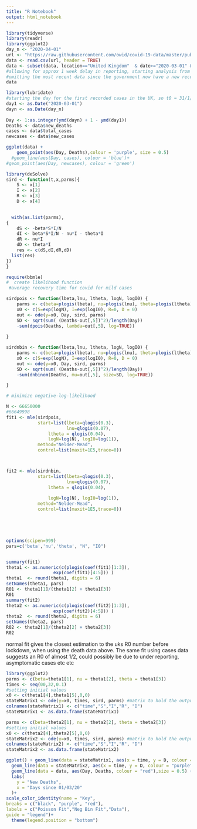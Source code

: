 ```yaml
---
title: "R Notebook"
output: html_notebook
---
```

```r
library(tidyverse)
library(readr)
library(ggplot2)
day_n <- "2020-04-01"
url <- "https://raw.githubusercontent.com/owid/covid-19-data/master/public/data/owid-covid-data.csv"
data <- read.csv(url, header = TRUE)
data <- subset(data, location=="United Kingdom"  & date>="2020-03-01" & date<=day_n, select = -c(iso_code, continent, stringency_index, population_density:life_expectancy, new_tests:tests_units)) #display only relavent columns and the UK data only, 
#allowing for approx 1 week delay in reporting, starting analysis from day when first case was reported.
#omitting the most recent data since the government now have a new recording systme in plcae for the total deaths
data

library(lubridate)
#starting the day for the first recorded cases in the UK, so t0 = 31/1/20
day1 <- as.Date("2020-03-01")
dayn <- as.Date(day_n)
 
Day <- 1:as.integer(ymd(dayn) + 1 - ymd(day1))
Deaths <- data$new_deaths
cases <- data$total_cases
newcases <- data$new_cases

ggplot(data) +
    geom_point(aes(Day, Deaths),colour = 'purple', size = 0.5) 
  #geom_line(aes(Day, cases), colour = 'blue')+
#geom_point(aes(Day, newcases), colour = 'green')
```

```r
library(deSolve)
sird <- function(t,x,parms){
    S <- x[1]
    I <- x[2]
    R <- x[3]
    D <- x[4]

    
  with(as.list(parms),
{
    dS <- -beta*S*I/N
    dI <- beta*S*I/N - nu*I - theta*I
    dR <- nu*I
    dD <- theta*I
    res <- c(dS,dI,dR,dD)
  list(res)
})
}
```

```r

require(bbmle)
#  create likelihood function
 #average recovery time for covid for mild cases

sirdpois <- function(lbeta,lnu, ltheta, logN, logI0) {
    parms <- c(beta=plogis(lbeta), nu=plogis(lnu), theta=plogis(ltheta))
    x0 <- c(S=exp(logN), I=exp(logI0), R=0, D = 0)
    out <- ode(y=x0, Day, sird, parms)
    SD <- sqrt(sum( (Deaths-out[,5])^2)/length(Day))
    -sum(dpois(Deaths, lambda=out[,5], log=TRUE))
 
}

sirdnbin <- function(lbeta,lnu, ltheta, logN, logI0) {
    parms <- c(beta=plogis(lbeta), nu=plogis(lnu), theta=plogis(ltheta))
    x0 <- c(S=exp(logN), I=exp(logI0), R=0, D = 0)
    out <- ode(y=x0, Day, sird, parms)
    SD <- sqrt(sum( (Deaths-out[,5])^2)/length(Day))
    -sum(dnbinom(Deaths, mu=out[,5], size=SD, log=TRUE))

}

# minimize negative-log-likelihood

N <- 66650000
#66649998
fit1 <- mle(sirdpois,
            start=list(lbeta=qlogis(0.3),
                       lnu=qlogis(0.07),
                ltheta = qlogis(0.04),
                logN=log(N), logI0=log(1)),
            method="Nelder-Mead",
            control=list(maxit=1E5,trace=0))



fit2 <- mle(sirdnbin,
            start=list(lbeta=qlogis(0.3),
                       lnu=qlogis(0.07),
                ltheta = qlogis(0.04),
                
                logN=log(N), logI0=log(1)),
            method="Nelder-Mead",
            control=list(maxit=1E5,trace=0))

           



options(scipen=999)
pars=c('beta','nu','theta', "N", "I0")


summary(fit1)
theta1 <- as.numeric(c(plogis(coef(fit1)[1:3]),
                  exp(coef(fit1)[4:5])) )
theta1  <- round(theta1, digits = 6)
setNames(theta1, pars)
R01 <- theta1[1]/(theta1[2] + theta1[3])
R01
summary(fit2)
theta2 <- as.numeric(c(plogis(coef(fit2)[1:3]),
                  exp(coef(fit2)[4:5])) )
theta2  <- round(theta2, digits = 6)
setNames(theta2, pars)
R02 <- theta2[1]/(theta2[2] + theta2[3])
R02

```
normal fit gives the closest estimation to the uks R0 number before lockdown, when using the death data above. The same fit using cases data suggests an R0 of almost 1/2, could possibly be due to under reporting, asymptomatic cases etc etc 
```r
library(ggplot2)
parms <- c(beta=theta1[1], nu = theta1[2], theta = theta1[3])
times <- seq(00,32,0.1)
#setting initial values
x0 <- c(theta1[4],theta1[5],0,0)
stateMatrix1 <- ode(y=x0, times, sird, parms) #matrix to hold the output
colnames(stateMatrix1) <- c("time","S","I","R", "D")
stateMatrix1 <- as.data.frame(stateMatrix1)

parms <- c(beta=theta2[1], nu = theta2[2], theta = theta2[3])
#setting initial values
x0 <- c(theta2[4],theta2[5],0,0)
stateMatrix2 <- ode(y=x0, times, sird, parms) #matrix to hold the output
colnames(stateMatrix2) <- c("time","S","I","R", "D")
stateMatrix2 <- as.data.frame(stateMatrix2)

ggplot() + geom_line(data = stateMatrix1, aes(x = time, y = D, colour = "black"),linetype = 2) +
  geom_line(data = stateMatrix2, aes(x = time, y = D, colour = "purple"),linetype = 2)+
  geom_line(data = data, aes(Day, Deaths, colour = "red"),size = 0.5) +
  labs(
    y = "New Deaths",
    x = "Days since 01/03/20"
  )+
scale_color_identity(name = "Key",
breaks = c("black", "purple", "red"),
labels = c("Poisson Fit","Neg Bin Fit","Data"),
guide = "legend")+
  theme(legend.position = "bottom")
```